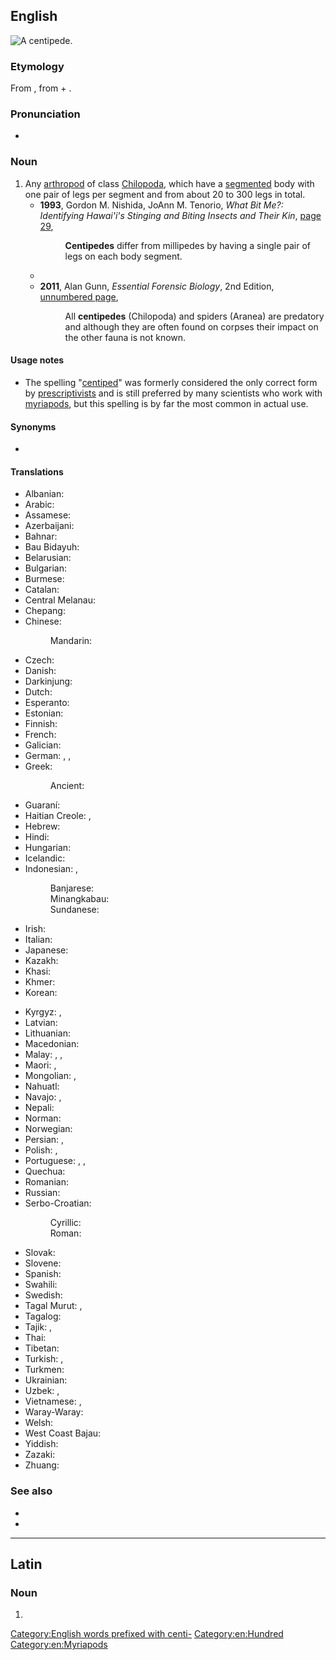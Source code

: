 {{also|centípede|centipède}}
==English==
{{wikipedia}}
[[Image:Chilopod_%28Marshal_Hedin%29.jpg|thumb|right|A '''centipede'''.]]
{{wikispecies|Chilopoda}}

===Etymology===
{{PIE root|en|ped}}
From {{etyl|fr|en}} {{m|fr|centipède}}, from {{etyl|la|en}} {{m|la|centi-||hundred}} + {{m|la|pes||foot}}.

===Pronunciation===
* {{a|UK}} {{IPA|/ˈsɛnt.ɪ.pid/|lang=en}}

===Noun===
{{en-noun}}

# Any [[arthropod]] of class [[Chilopoda]], which have a [[segmented]] body with one pair of legs per segment and from about 20 to 300 legs in total.
#* '''1993''', Gordon M. Nishida, JoAnn M. Tenorio, ''What Bit Me?: Identifying Hawai'i's Stinging and Biting Insects and Their Kin'', [http://books.google.com.au/books?id=a-TnX5GLiT4C&pg=PA29&dq=%22centipede%22%7C%22centipedes%22&hl=en&sa=X&ei=ypOMU_--JMW6kAWLtYCoBg&redir_esc=y#v=onepage&q=%22centipede%22%7C%22centipedes%22&f=false page 29],
#*: '''Centipedes''' differ from millipedes by having a single pair of legs on each body segment.
#* {{quote-text|lang=en|year=2008|author=Thom Holmes|title=March Onto Land: The Silurian Period to the Middle Triassic Epoch|page=58|url=http://books.google.com.au/books?id=j-sOYynMAAMC&pg=PA58&dq=%22centipede%22%7C%22centipedes%22&hl=en&sa=X&ei=ypOMU_--JMW6kAWLtYCoBg&redir_esc=y#v=onepage&q=%22centipede%22%7C%22centipedes%22&f=false|passage=The existence of millipedes, '''centipedes''', insects, and spiders along-side the first tetrapods sustained a robust ecosystem in which most animals were predators or scavengers.}}
#* '''2011''', Alan Gunn, ''Essential Forensic Biology'', 2nd Edition, [http://books.google.com.au/books?id=IaQsqg7bKS0C&pg=PT94&dq=%22centipede%22%7C%22centipedes%22&hl=en&sa=X&ei=ypOMU_--JMW6kAWLtYCoBg&redir_esc=y#v=onepage&q=%22centipede%22%7C%22centipedes%22&f=false unnumbered page],
#*: All '''centipedes''' (Chilopoda) and spiders (Aranea) are predatory and although they are often found on corpses their impact on the other fauna is not known.

====Usage notes====
* The spelling "[[centiped]]" was formerly considered the only correct form by [[prescriptivist]]s and is still preferred by many scientists who work with [[myriapod]]s, but this spelling is by far the most common in actual use.

====Synonyms====
* {{sense|any species of class Chilopoda}} {{l|en|chilopod}}

====Translations====
{{trans-top|a segmented arthropod of class Chilopoda}}
* Albanian: {{t|sq|njëqindkëmbëshi}}
* Arabic: {{t|ar|حَرِيش|m}}
* Assamese: {{t|as|চেলা}}
* Azerbaijani: {{t+|az|qırxayaq}}
* Bahnar: {{t|bdq|kơep}}
* Bau Bidayuh: {{t|sne|ripapien}}
* Belarusian: {{t|be|саракано́жка|f|sc=Cyrl}}
* Bulgarian: {{t|bg|стоно́жка|f|sc=Cyrl}}
* Burmese: {{t+|my|ကင်းခြေများ}}
* Catalan: {{t|ca|centpeus}}
* Central Melanau: {{t|mel|belipan}}
* Chepang: {{t|cdm|साव्‌}}
* Chinese:
*: Mandarin: {{t+|cmn|蜈蚣|tr=wúgōng|sc=Hani}}
* Czech: {{t+|cs|stonožka|f}}
* Danish: {{t|da|skolopender}}
* Darkinjung: {{t|xda|búrranburran}}
* Dutch: {{t+|nl|duizendpoot|m}}
* Esperanto: {{t|eo|centpiedulo}}
* Estonian: {{t|et|sadajalgne}}
* Finnish: {{t+|fi|juoksujalkainen}}
* French: {{t+|fr|scolopendre|m}}
* Galician: {{t|gl|cempés}}
* German: {{t|de|Hundertfüßer|m}}, {{t+|de|Tausendfüßer|m}}, {{t+|de|Tausendfüßler|m}}
* Greek: {{t+|el|σαρανταποδαρούσα|f|sc=Grek}}
*: Ancient: {{t|grc|σκολόπενδρα|f}}
* Guaraní: {{t|gn|japeusa}}
* Haitian Creole: {{t|ht|miryapod}}, {{t|ht|annipye}}
* Hebrew: {{t+|he|נָדָל|m|tr=nadal}}
* Hindi: {{t|hi|चालीसपद|m}}
* Hungarian: {{t+|hu|százlábú}}
* Icelandic: {{t|is|margfætlur}}
* Indonesian: {{t+|id|kelabang}}, {{t+|id|lipan}}
*: Banjarese: {{t|bjn|halilipan}}
*: Minangkabau: {{t|min|sipasan}}
*: Sundanese: {{t|su|babakaur}}
* Irish: {{t|ga|céadchosach}}
* Italian: {{t+|it|centopiedi|m}}
* Japanese: {{t+|ja|百足|tr=むかで, mukade|sc=Jpan}}
* Kazakh: {{t|kk|қырықаяқ}}
* Khasi: {{t|kha|ktiar}}
* Khmer: {{t+|km|ក្អែប}}
* Korean: {{t+|ko|지네}}
{{trans-mid}}
* Kyrgyz: {{t|ky|кырк аяк}}, {{t|ky|миң аяк}}
* Latvian: {{t|lv|simtkāji}}
* Lithuanian: {{t|lt|lūpakojai}}
* Macedonian: {{t|mk|стоногалка|f}}
* Malay: {{t|ms|lipan}}, {{t|ms|sepesan}}, {{t|ms|kelabang}}
* Maori: {{t|mi|weri}}, {{t|mi|wakapihau}}
* Mongolian: {{t|mn|жаран хөлт}}, {{t|mn|зуун хөлт}}
* Nahuatl: {{t|nah|petlazolcoatl}}
* Navajo: {{t|nv|jááłánii}}, {{t|nv|jáád łánii}}
* Nepali: {{t+|ne|खजुरो}}
* Norman: {{t|nrf|bête à chent pids|f}}
* Norwegian: {{t|no|skolopender|m}}
* Persian: {{t+|fa|صدپا|tr=sad-pâ|sc=fa-Arab}}, {{t+|fa|پرپا|sc=fa-Arab}}
* Polish: {{t+|pl|stonoga|f}}, {{t|pl|parecznik|m}}
* Portuguese: {{t|pt|centípede|m}}, {{t+|pt|centopeia|f}}, {{t|pt|quilópode}}
* Quechua: {{t|qu|pachakchaki}}
* Romanian: {{t|ro|centiped}}
* Russian: {{t+|ru|сороконо́жка|f}}
* Serbo-Croatian:
*: Cyrillic: {{t|sh|стонога|f}}
*: Roman: {{t+|sh|stonoga|f}}
* Slovak: {{t|sk|stonožka|f}}
* Slovene: {{t+|sl|stonoga}}
* Spanish: {{t+|es|ciempiés|m}}
* Swahili: {{t+|sw|tandu}}
* Swedish: {{t|sv|enkelfoting|c}}
* Tagal Murut: {{t|mvv|nipal}}, {{t|mvv|ripal}}
* Tagalog: {{t+|tl|alupihan}}
* Tajik: {{t|tg|чилпо}}, {{t|tg|ҳазорпо}}
* Thai: {{t|th|ตะขาบ}}
* Tibetan: {{t|bo|རྟ་བླ།}}
* Turkish: {{t+|tr|kırkayak}}, {{t|tr|çıya}}
* Turkmen: {{t|tk|köpaýak}}
* Ukrainian: {{t|uk|сороконі́жка|f|sc=Cyrl}}
* Uzbek: {{t+|uz|qirqoyoq}}, {{t+|uz|mingoyoq}}
* Vietnamese: {{t+|vi|rết}}, {{t+|vi|rít}}
* Waray-Waray: {{t|war|ulalahipan}}
* Welsh: {{t|cy|neidr gantroed}}
* West Coast Bajau: {{t|bdr|melipan}}
* Yiddish: {{t|yi|סענטיפּעדע|sc=Hebr}}
* Zazaki: {{t|zza|şaney ceniya}}
* Zhuang: {{t|za|sipndangj}}
{{trans-bottom}}

===See also===
* {{l|en|millipede}}
* {{l|en|myriapod}}

[[Category:English words prefixed with centi-]]
[[Category:en:Hundred]]
[[Category:en:Myriapods]]

----

==Latin==

===Noun===
{{la-noun-form|centipede}}

# {{inflection of|centipēs||abl|s|lang=la}}